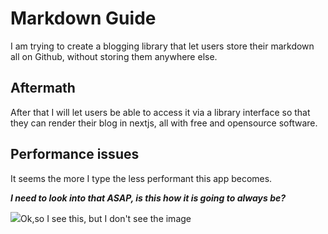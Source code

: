 # Markdown Guide

I am trying to create a blogging library that let users store their markdown all on Github, without storing them anywhere else.

## Aftermath

After that I will let users be able to access it via a library interface so that they can render their blog in nextjs, all with free and opensource software.

## Performance issues

It seems the more I type the less performant this app becomes.&#x20;

***I need to look into that ASAP, is this how it is going to always be?***



![](https://github.com/Konadu-Akwasi-Akuoko/Articles-On-Konadu-Dot-Dev/blob/master/images/image-1747865234672-yd6b9z.jpg)Ok,so I see this, but I don't see the image